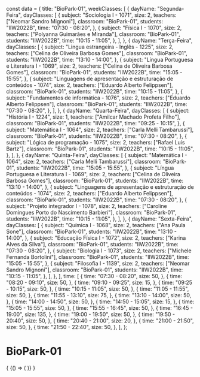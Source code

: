 const data = {
  title: "BioPark-01",
  weekClasses: [
    {
      dayName: "Segunda-Feira",
      dayClasses: [
        {
          subject: "Sociologia I - 1071",
          size: 2,
          teachers: ["Neomar Sandro Mignoni"],
          classroom: "BioPark-01",
          students: "IIW2022B",
          time: "07:30 - 08:20",
        },
        {
          subject: "Física I - 1070",
          size: 2,
          teachers: ["Polyanna Guimarães e Miranda"],
          classroom: "BioPark-01",
          students: "IIW2022B",
          time: "10:15 - 11:05",
        },
      ],
    },
    {
      dayName: "Terça-Feira",
      dayClasses: [
        {
          subject: "Lingua estrangeira - Inglês - 1225",
          size: 2,
          teachers: ["Celina de Oliveira Barbosa Gomes"],
          classroom: "BioPark-01",
          students: "IIW2022B",
          time: "13:10 - 14:00",
        },
        {
          subject: "Língua Portuguesa e Literatura I - 1069",
          size: 2,
          teachers: ["Celina de Oliveira Barbosa Gomes"],
          classroom: "BioPark-01",
          students: "IIW2022B",
          time: "15:05 - 15:55",
        },
        {
          subject:
            "Linguagens de apresentação e estruturação de conteúdos - 1074",
          size: 2,
          teachers: ["Eduardo Alberto Felippsen"],
          classroom: "BioPark-01",
          students: "IIW2022B",
          time: "10:15 - 11:05",
        },
        {
          subject: "Fundamentos de informática - 1076",
          size: 2,
          teachers: ["Eduardo Alberto Felippsen"],
          classroom: "BioPark-01",
          students: "IIW2022B",
          time: "07:30 - 08:20",
        },
      ],
    },
    {
      dayName: "Quarta-Feira",
      dayClasses: [
        {
          subject: "História I - 1224",
          size: 1,
          teachers: ["Amilcar Machado Profeta Filho"],
          classroom: "BioPark-01",
          students: "IIW2022B",
          time: "09:25 - 10:15",
        },
        {
          subject: "Matemática I - 1064",
          size: 2,
          teachers: ["Carla Melli Tambarussi"],
          classroom: "BioPark-01",
          students: "IIW2022B",
          time: "07:30 - 08:20",
        },
        {
          subject: "Lógica de programação - 1075",
          size: 2,
          teachers: ["Rafael Luis Bartz"],
          classroom: "BioPark-01",
          students: "IIW2022B",
          time: "10:15 - 11:05",
        },
      ],
    },
    {
      dayName: "Quinta-Feira",
      dayClasses: [
        {
          subject: "Matemática I - 1064",
          size: 2,
          teachers: ["Carla Melli Tambarussi"],
          classroom: "BioPark-01",
          students: "IIW2022B",
          time: "15:05 - 15:55",
        },
        {
          subject: "Língua Portuguesa e Literatura I - 1069",
          size: 2,
          teachers: ["Celina de Oliveira Barbosa Gomes"],
          classroom: "BioPark-01",
          students: "IIW2022B",
          time: "13:10 - 14:00",
        },
        {
          subject:
            "Linguagens de apresentação e estruturação de conteúdos - 1074",
          size: 2,
          teachers: ["Eduardo Alberto Felippsen"],
          classroom: "BioPark-01",
          students: "IIW2022B",
          time: "07:30 - 08:20",
        },
        {
          subject: "Projeto integrador I - 1078",
          size: 2,
          teachers: ["Caroline Domingues Porto do Nascimento Barbieri"],
          classroom: "BioPark-01",
          students: "IIW2022B",
          time: "10:15 - 11:05",
        },
      ],
    },
    {
      dayName: "Sexta-Feira",
      dayClasses: [
        {
          subject: "Química I - 1068",
          size: 2,
          teachers: ["Ana Paula Sone"],
          classroom: "BioPark-01",
          students: "IIW2022B",
          time: "13:10 - 14:00",
        },
        {
          subject: "Educação Física I - 1072",
          size: 2,
          teachers: ["Karina Alves da Silva"],
          classroom: "BioPark-01",
          students: "IIW2022B",
          time: "07:30 - 08:20",
        },
        {
          subject: "Biologia I - 1073",
          size: 2,
          teachers: ["Michele Fernanda Bortolini"],
          classroom: "BioPark-01",
          students: "IIW2022B",
          time: "15:05 - 15:55",
        },
        {
          subject: "Filosofia I - 1139",
          size: 2,
          teachers: ["Neomar Sandro Mignoni"],
          classroom: "BioPark-01",
          students: "IIW2022B",
          time: "10:15 - 11:05",
        },
      ],
    },
  ],
  time: [
    {
      time: "07:30 - 08:20",
      size: 50,
    },
    {
      time: "08:20 - 09:10",
      size: 50,
    },
    {
      time: "09:10 - 09:25",
      size: 15,
    },
    {
      time: "09:25 - 10:15",
      size: 50,
    },
    {
      time: "10:15 - 11:05",
      size: 50,
    },
    {
      time: "11:05 - 11:55",
      size: 50,
    },
    {
      time: "11:55 - 13:10",
      size: 75,
    },
    {
      time: "13:10 - 14:00",
      size: 50,
    },
    {
      time: "14:00 - 14:50",
      size: 50,
    },
    {
      time: "14:50 - 15:05",
      size: 15,
    },
    {
      time: "15:05 - 15:55",
      size: 50,
    },
    {
      time: "15:55 - 16:45",
      size: 50,
    },
    {
      time: "16:45 - 19:00",
      size: 135,
    },
    {
      time: "19:00 - 19:50",
      size: 50,
    },
    {
      time: "19:50 - 20:40",
      size: 50,
    },
    {
      time: "20:40 - 21:00",
      size: 20,
    },
    {
      time: "21:00 - 21:50",
      size: 50,
    },
    {
      time: "21:50 - 22:40",
      size: 50,
    },
  ],
};

# BioPark-01

<div>
  {
    <BrowserOnly>
      {() => (
        <Grid
          title={data.title}
          weekClasses={data.weekClasses}
          time={data.time}
        />
      )}
    </BrowserOnly>
  }
</div>
